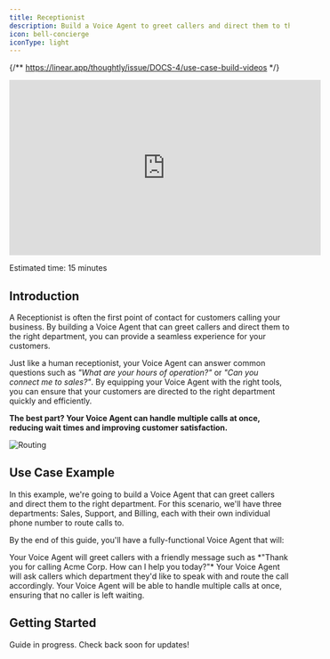 ```yaml
---
title: Receptionist
description: Build a Voice Agent to greet callers and direct them to the right department
icon: bell-concierge
iconType: light
---
```


{/** https://linear.app/thoughtly/issue/DOCS-4/use-case-build-videos */}

<Frame caption="Building a Receptionist Voice Agent">
    <iframe
        width="560"
        height="315"
        src="https://www.youtube.com/embed/KzHVSHHe8ss"
        title="YouTube video player"
        frameborder="0"
        allow="accelerometer; autoplay; clipboard-write; encrypted-media; gyroscope; picture-in-picture"
        allowfullscreen
        style={{ borderRadius: 10 }}
    ></iframe>
</Frame>

<Icon icon="clock" iconType="light" /> Estimated time: 15 minutes

## Introduction

A Receptionist is often the first point of contact for customers calling your business. By building a Voice Agent that can greet callers and direct them to the right department, you can provide a seamless experience for your customers.

Just like a human receptionist, your Voice Agent can answer common questions such as *"What are your hours of operation?"* or *"Can you connect me to sales?"*. By equipping your Voice Agent with the right tools, you can ensure that your customers are directed to the right department quickly and efficiently.

**The best part? Your Voice Agent can handle multiple calls at once, reducing wait times and improving customer satisfaction.**

![Routing](/images/hero/routing.png)

## Use Case Example

In this example, we're going to build a Voice Agent that can greet callers and direct them to the right department. For this scenario, we'll have three departments: Sales, Support, and Billing, each with their own individual phone number to route calls to.

By the end of this guide, you'll have a fully-functional Voice Agent that will:

<Steps>
    <Step title="Greet callers">
        Your Voice Agent will greet callers with a friendly message such as *"Thank you for calling Acme Corp. How can I help you today?"*
    </Step>
    <Step title="Direct callers to the right department">
        Your Voice Agent will ask callers which department they'd like to speak with and route the call accordingly.
    </Step>
    <Step title="Handle multiple calls at once">
        Your Voice Agent will be able to handle multiple calls at once, ensuring that no caller is left waiting.
    </Step>
</Steps>

## Getting Started

<Info>Guide in progress. Check back soon for updates!</Info>

